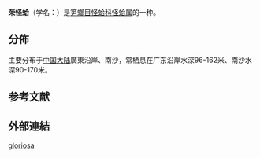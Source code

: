 {{Speciesbox
 | taxon = Cetoconcha gloriosa
 | authority = (Prashad, 1932)
}}

'''荣怪蛤'''（学名：''{{lang|la|Cetoconcha gloriosa}}''）是[[笋螂目|笋螂目]][[怪蛤科|怪蛤科]][[怪蛤属|怪蛤属]]的一种{{r|shell_3954}}。

==分佈==
主要分布于[[中国大陆|中国大陆]]廣東沿岸、南沙{{r|shell_3954|zgdwz}}，常栖息在广东沿岸水深96-162米、南沙水深90-170米{{r|shell_3954}}。

==参考文献==
{{reflist |refs=
<ref name="shell_3954">{{cite web
 |url=http://shell.sinica.edu.tw/chinese/shellbase_detail.php?science_no=3954
 |title=国际贝库：荣怪蛤|publisher=台湾贝类资料库
 |access-date=2009-08-11 |language=zh-hant }}</ref>
}}

==外部連結==
{{Taxonbar}}
[[Category:怪蛤属|gloriosa]]
{{Mollusc-stub}}